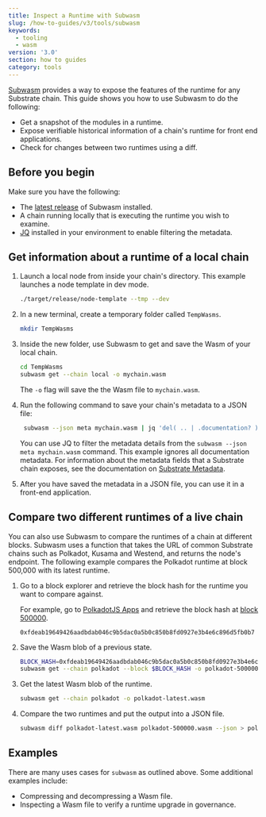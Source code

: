 ---
title: Inspect a Runtime with Subwasm
slug: /how-to-guides/v3/tools/subwasm
keywords:
  - tooling
  - wasm
version: '3.0'
section: how to guides
category: tools
---

[Subwasm](https://github.com/chevdor/subwasm) provides a way to expose the features of the runtime for any Substrate chain.
This guide shows you how to use Subwasm to do the following:

- Get a snapshot of the modules in a runtime.
- Expose verifiable historical information of a chain's runtime for front end applications.
- Check for changes between two runtimes using a diff.

## Before you begin

Make sure you have the following:

- The [latest release](https://github.com/chevdor/subwasm/releases) of Subwasm installed.
- A chain running locally that is executing the runtime you wish to examine.
- [JQ](https://stedolan.github.io/jq/download/) installed in your environment to enable filtering the metadata.

## Get information about a runtime of a local chain

1. Launch a local node from inside your chain's directory.
   This example launches a node template in dev mode.

   ```bash
   ./target/release/node-template --tmp --dev
   ```

1. In a new terminal, create a temporary folder called `TempWasms`.

   ```bash
   mkdir TempWasms
   ```

1. Inside the new folder, use Subwasm to get and save the Wasm of your local chain.

   ```bash
   cd TempWasms
   subwasm get --chain local -o mychain.wasm
   ```

   The `-o` flag will save the the Wasm file to `mychain.wasm`.

1. Run the following command to save your chain's metadata to a JSON file:

   ```bash
    subwasm --json meta mychain.wasm | jq 'del( .. | .documentation? )' > mychain-metadata.json
   ```

   You can use JQ to filter the metadata details from the `subwasm --json meta mychain.wasm` command.
   This example ignores all documentation metadata.
   For information about the metadata fields that a Substrate chain exposes, see the documentation on [Substrate Metadata](https://polkadot.js.org/docs/substrate).

1. After you have saved the metadata in a JSON file, you can use it in a front-end application.

## Compare two different runtimes of a live chain

You can also use Subwasm to compare the runtimes of a chain at different blocks.
Subwasm uses a function that takes the URL of common Substrate chains such as Polkadot, Kusama and Westend, and returns the node's endpoint.
The following example compares the Polkadot runtime at block 500,000 with its latest runtime.

1. Go to a block explorer and retrieve the block hash for the runtime you want to compare against.

   For example, go to [PolkadotJS Apps](https://polkadot.js.org/apps/?rpc=wss%3A%2F%2Frpc.polkadot.io#/explorer) and retrieve the block hash at [block 500000](https://polkadot.js.org/apps/?rpc=wss%3A%2F%2Frpc.polkadot.io#/explorer/query/500000).

   `0xfdeab19649426aadbdab046c9b5dac0a5b0c850b8fd0927e3b4e6c896d5fb0b7`

1. Save the Wasm blob of a previous state.

   ```bash
   BLOCK_HASH=0xfdeab19649426aadbdab046c9b5dac0a5b0c850b8fd0927e3b4e6c896d5fb0b7
   subwasm get --chain polkadot --block $BLOCK_HASH -o polkadot-500000.wasm
   ```

1. Get the latest Wasm blob of the runtime.

   ```bash
   subwasm get --chain polkadot -o polkadot-latest.wasm
   ```

1. Compare the two runtimes and put the output into a JSON file.

   ```bash
   subwasm diff polkadot-latest.wasm polkadot-500000.wasm --json > polkadot-wasm-diff.json
   ```

## Examples

There are many uses cases for `subwasm` as outlined above.
Some additional examples include:

- Compressing and decompressing a Wasm file.
- Inspecting a Wasm file to verify a runtime upgrade in governance.
